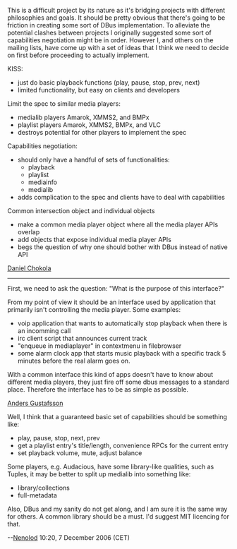 This is a difficult project by its nature as it's bridging projects with different philosophies and goals. It should be pretty obvious that there's going to be friction in creating some sort of DBus implementation. To alleviate the potential clashes between projects I originally suggested some sort of capabilities negotiation might be in order. However I, and others on the mailing lists, have come up with a set of ideas that I think we need to decide on first before proceeding to actually implement.

;KISS:
* just do basic playback functions (play, pause, stop, prev, next)
* limited functionality, but easy on clients and developers

;Limit the spec to similar media players:
* medialib players Amarok, XMMS2, and BMPx
* playlist players Amarok, XMMS2, BMPx, and VLC
* destroys potential for other players to implement the spec

;Capabilities negotiation:
* should only have a handful of sets of functionalities:
** playback
** playlist
** mediainfo
** medialib
* adds complication to the spec and clients have to deal with capabilities

;Common intersection object and individual objects
* make a common media player object where all the media player APIs overlap
* add objects that expose individual media player APIs
* begs the question of why one should bother with DBus instead of native API

[[Daniel Chokola]]


------
First, we need to ask the question: "What is the purpose of this interface?"

From my point of view it should be an interface used by application that primarily isn't controlling the media player. Some examples:
* voip application that wants to automatically stop playback when there is an incomming call
* irc client script that announces current track
* "enqueue in mediaplayer" in contextmenu in filebrowser
* some alarm clock app that starts music playback with a specific track 5 minutes before the real alarm goes on.

With a common interface this kind of apps doesn't have to know about different media players, they just fire off some dbus messages to a standard place. Therefore the interface has to be as simple as possible.

[[User:Anders Gustafsson|Anders Gustafsson]]

Well, I think that a guaranteed basic set of capabilities should be something like:

* play, pause, stop, next, prev
* get a playlist entry's title/length, convenience RPCs for the current entry
* set playback volume, mute, adjust balance

Some players, e.g. Audacious, have some library-like qualities, such as Tuples, it may be better to split up medialib into something like:

* library/collections
* full-metadata

Also, DBus and my sanity do not get along, and I am sure it is the same way for others. A common library should be a must. I'd suggest MIT licencing for that.

--[[User:Nenolod|Nenolod]] 10:20, 7 December 2006 (CET)